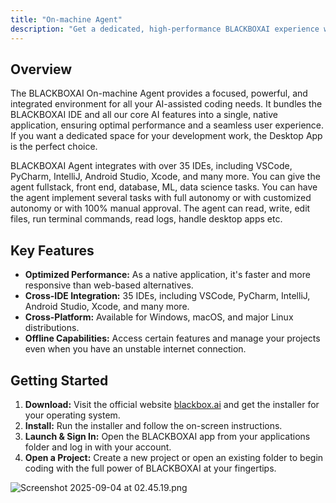 ```yaml
---
title: "On-machine Agent"
description: "Get a dedicated, high-performance BLACKBOXAI experience with our native app for Windows, macOS, and Linux."
---
```


## Overview

The BLACKBOXAI On-machine Agent provides a focused, powerful, and integrated environment for all your AI-assisted coding needs. It bundles the BLACKBOXAI IDE and all our core AI features into a single, native application, ensuring optimal performance and a seamless user experience. If you want a dedicated space for your development work, the Desktop App is the perfect choice.

BLACKBOXAI Agent integrates with over 35 IDEs, including VSCode, PyCharm, IntelliJ, Android Studio, Xcode, and many more. You can give the agent fullstack, front end, database, ML, data science tasks. You can have the agent implement several tasks with full autonomy or with customized autonomy or with 100% manual approval. The agent can read, write, edit files, run terminal commands, read logs, handle desktop apps etc.

## Key Features

- **Optimized Performance:** As a native application, it's faster and more responsive than web-based alternatives.
- **Cross-IDE Integration:** 35 IDEs, including VSCode, PyCharm, IntelliJ, Android Studio, Xcode, and many more.
- **Cross-Platform:** Available for Windows, macOS, and major Linux distributions.
- **Offline Capabilities:** Access certain features and manage your projects even when you have an unstable internet connection.

## Getting Started

1. **Download:** Visit the official website [blackbox.ai](https://www.blackbox.ai/) and get the installer for your operating system.
2. **Install:** Run the installer and follow the on-screen instructions.
3. **Launch & Sign In:** Open the BLACKBOXAI app from your applications folder and log in with your account.
4. **Open a Project:** Create a new project or open an existing folder to begin coding with the full power of BLACKBOXAI at your fingertips.

![Screenshot 2025-09-04 at 02.45.19.png](/images/Screenshot2025-09-04at02.45.19.png)